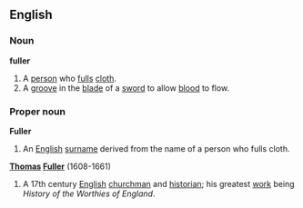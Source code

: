 ==English==
===Noun===
'''fuller'''
#A [[person]] who [[full]]s [[cloth]].
#A [[groove]] in the [[blade]] of a [[sword]] to allow [[blood]] to flow.
===Proper noun===
'''Fuller'''
#An [[English]] [[surname]] derived from the name of a person who fulls cloth.
{{wikipedia}}
'''[[Thomas]] [[Fuller]]''' (1608-1661)
#A 17th century [[English]] [[churchman]] and [[historian]]; his greatest [[work]] being ''History of the Worthies of England''.